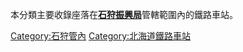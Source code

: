 本分類主要收錄座落在'''[[石狩振興局|石狩振興局]]'''管轄範圍內的鐵路車站。

[[Category:石狩管內|Category:石狩管內]]
[[Category:北海道鐵路車站|Category:北海道鐵路車站]]